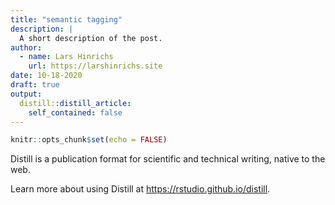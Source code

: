 ```yaml
---
title: "semantic tagging"
description: |
  A short description of the post.
author:
  - name: Lars Hinrichs
    url: https://larshinrichs.site
date: 10-18-2020
draft: true
output:
  distill::distill_article:
    self_contained: false
---
```


```r
knitr::opts_chunk$set(echo = FALSE)
```

Distill is a publication format for scientific and technical writing, native to the web.

Learn more about using Distill at <https://rstudio.github.io/distill>.

